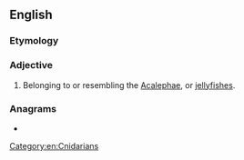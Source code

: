 ==English==

===Etymology===
{{m|mul|Acalephae}} {{suffix|en||oid}}

===Adjective===
{{en-adj}}

# Belonging to or resembling the [[Acalephae]], or [[jellyfish]]es.

===Anagrams===
* {{anagrams|en|cephalodia}}

[[Category:en:Cnidarians]]